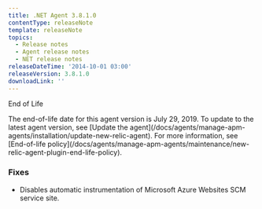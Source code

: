 ```yaml
---
title: .NET Agent 3.8.1.0
contentType: releaseNote
template: releaseNote
topics:
  - Release notes
  - Agent release notes
  - NET release notes
releaseDateTime: '2014-10-01 03:00'
releaseVersion: 3.8.1.0
downloadLink: ''
---
```


End of Life

<Callout variant="important">
  The end-of-life date for this agent version is July 29, 2019. To update to the latest agent version, see [Update the agent](/docs/agents/manage-apm-agents/installation/update-new-relic-agent). For more information, see [End-of-life policy](/docs/agents/manage-apm-agents/maintenance/new-relic-agent-plugin-end-life-policy).
</Callout>

### Fixes

* Disables automatic instrumentation of Microsoft Azure Websites SCM service site.
